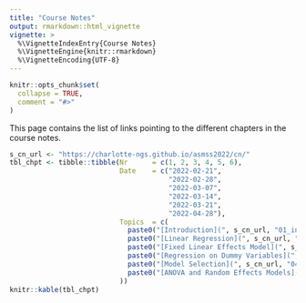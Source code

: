 ```yaml
---
title: "Course Notes"
output: rmarkdown::html_vignette
vignette: >
  %\VignetteIndexEntry{Course Notes}
  %\VignetteEngine{knitr::rmarkdown}
  %\VignetteEncoding{UTF-8}
---
```


```r
knitr::opts_chunk$set(
  collapse = TRUE,
  comment = "#>"
)
```


This page contains the list of links pointing to the different chapters in the course notes. 

```r
s_cn_url <- "https://charlotte-ngs.github.io/asmss2022/cn/"
tbl_chpt <- tibble::tibble(Nr      = c(1, 2, 3, 4, 5, 6),
                           Date    = c("2022-02-21",
                                       "2022-02-28",
                                       "2022-03-07",
                                       "2022-03-14",
                                       "2022-03-21",
                                       "2022-04-28"),
                           Topics  = c(
                             paste0("[Introduction](", s_cn_url, "01_intro.pdf)", collapse = ""),
                             paste0("[Linear Regression](", s_cn_url, "02_regr.pdf)", collapse = ""),
                             paste0("[Fixed Linear Effects Model](", s_cn_url, "03_flem.pdf)", collapse = ""),
                             paste0("[Regression on Dummy Variables](", s_cn_url, "03_regdvar.pdf)", collapse = ""),
                             paste0("[Model Selection](", s_cn_url, "04_msel.pdf)", collapse = ""),
                             paste0("[ANOVA and Random Effects Models](", s_cn_url, "05_mlem.pdf)", collapse = "")
                           ))
knitr::kable(tbl_chpt)
```
